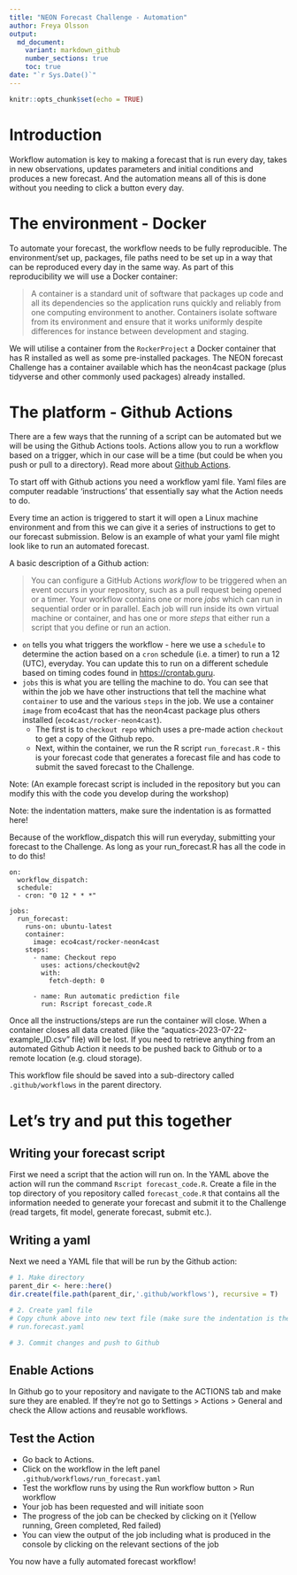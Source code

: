 ```yaml
---
title: "NEON Forecast Challenge - Automation"
author: Freya Olsson
output: 
  md_document: 
    variant: markdown_github
    number_sections: true
    toc: true
date: "`r Sys.Date()`"
---
```


```r
knitr::opts_chunk$set(echo = TRUE)
```

# Introduction

Workflow automation is key to making a forecast that is run every day, takes in new observations, updates parameters and initial conditions and produces a new forecast. And the automation means all of this is done without you needing to click a button every day.

# The environment - Docker
To automate your forecast, the workflow needs to be fully reproducible. The environment/set up, packages, file paths need to be set up in a way that can be reproduced every day in the same way. As part of this reproducibility we will use a Docker container:

> A container is a standard unit of software that packages up code and all its dependencies so the application runs quickly and reliably from one computing environment to another. Containers isolate software from its environment and ensure that it works uniformly despite differences for instance between development and staging. 

We will utilise a container from the `RockerProject` a Docker container that has R installed as well as some pre-installed packages. The NEON forecast Challenge has a container available which has the neon4cast package (plus tidyverse and other commonly used packages) already installed. 

# The platform - Github Actions
There are a few ways that the running of a script can be automated but we will be using the Github Actions tools. Actions allow you to run a workflow based on a trigger, which in our case will be a time (but could be when you push or pull to a directory). Read more about [Github Actions](https://docs.github.com/en/actions/learn-github-actions/understanding-github-actions).

To start off with Github actions you need a workflow yaml file. Yaml files are computer readable 'instructions' that essentially say what the Action needs to do.

Every time an action is triggered to start it will open a Linux machine environment and from this we can give it a series of instructions to get to our forecast submission. Below is an example of what your yaml file might look like to run an automated forecast. 

A basic description of a Github action:

>You can configure a GitHub Actions _workflow_ to be triggered when an event occurs in your repository, such as a pull request being opened or a timer. Your workflow contains one or more _jobs_ which can run in sequential order or in parallel. Each job will run inside its own virtual machine or container, and has one or more _steps_ that either run a script that you define or run an action.

* `on` tells you what triggers the workflow - here we use a `schedule` to determine the action based on a `cron` schedule (i.e. a timer) to run a 12 (UTC), everyday. You can update this to run on a different schedule based on timing codes found in [https://crontab.guru](https://crontab.guru). 
* `jobs` this is what you are telling the machine to do. You can see that within the job we have other instructions that tell the machine what `container` to use and the various `steps` in the job. We use a container `image` from eco4cast that has the neon4cast package plus others installed (`eco4cast/rocker-neon4cast`). 
  + The first is to `checkout repo` which uses a pre-made action `checkout` to get a copy of the Github repo.
  + Next, within the container, we run the R script `run_forecast.R` - this is your forecast code that generates a forecast file and has code to submit the saved forecast to the Challenge. 
  
Note: (An example forecast script is included in the repository but you can modify this with the code you develop during the workshop)
  
Note: the indentation matters, make sure the indentation is as formatted here!  

Because of the workflow_dispatch this will run everyday, submitting your forecast to the Challenge. As long as your run_forecast.R has all the code in to do this!

```
on:
  workflow_dispatch:
  schedule:
  - cron: "0 12 * * *"

jobs:
  run_forecast:
    runs-on: ubuntu-latest
    container:
      image: eco4cast/rocker-neon4cast
    steps:
      - name: Checkout repo
        uses: actions/checkout@v2
        with:
          fetch-depth: 0
          
      - name: Run automatic prediction file
        run: Rscript forecast_code.R 
```

Once all the instructions/steps are run the container will close. When a container closes all data created (like the "aquatics-2023-07-22-example_ID.csv" file) will be lost. If you need to retrieve anything from an automated Github Action it needs to be pushed back to Github or to a remote location (e.g. cloud storage). 

This workflow file should be saved into a sub-directory called `.github/workflows` in the parent directory. 

# Let's try and put this together

## Writing your forecast script

First we need a script that the action will run on. In the YAML above the action will run the command `Rscript forecast_code.R`.
Create a file in the top directory of you repository called `forecast_code.R` that contains all the information needed to generate your forecast and submit it to the Challenge (read targets, fit model, generate forecast, submit etc.).

## Writing a yaml

Next we need a YAML file that will be run by the Github action:

```r
# 1. Make directory
parent_dir <- here::here()
dir.create(file.path(parent_dir,'.github/workflows'), recursive = T)

# 2. Create yaml file
# Copy chunk above into new text file (make sure the indentation is the same) and save into the .github/workflows directory with the yaml extension
# run.forecast.yaml

# 3. Commit changes and push to Github
```

## Enable Actions
In Github go to your repository and navigate to the ACTIONS tab and make sure they are enabled. If they're not go to Settings > Actions > General and check the Allow actions and reusable workflows.

## Test the Action
* Go back to Actions.
* Click on the workflow in the left panel `.github/workflows/run_forecast.yaml`
* Test the workflow runs by using the Run workflow button > Run workflow
* Your job has been requested and will initiate soon 
* The progress of the job can be checked by clicking on it (Yellow running, Green completed, Red failed)
* You can view the output of the job including what is produced in the console by clicking on the relevant sections of the job

You now have a fully automated forecast workflow!